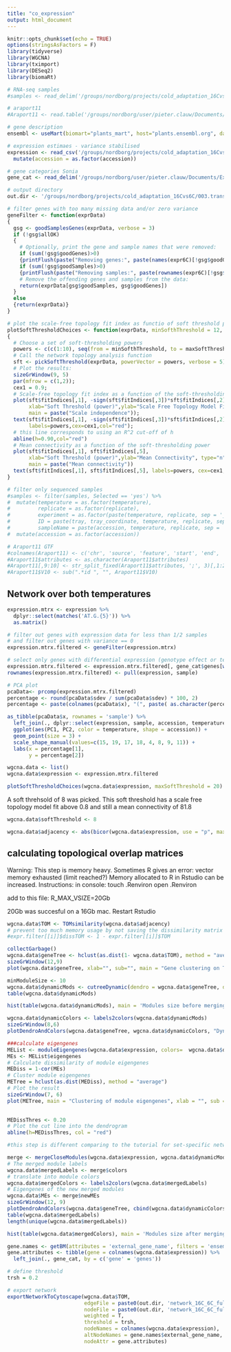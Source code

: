 ```yaml
---
title: "co_expression"
output: html_document
---
```


```r
knitr::opts_chunk$set(echo = TRUE)
options(stringsAsFactors = F)
library(tidyverse)
library(WGCNA)
library(tximport)
library(DESeq2)
library(biomaRt)
```

```r
# RNA-seq samples
#samples <- read_delim('/groups/nordborg/projects/cold_adaptation_16Cvs6C/003.transcriptome/001.8accessions/000.general_data/samples.txt', delim = '\t')

# araport11
#Araport11 <- read.table('/groups/nordborg/user/pieter.clauw/Documents/Source/Araport11/Araport11_GFF3_genes_transposons.201606.ChrM_ChrC_FullName.gtf', sep = '\t')

# gene description
ensembl <- useMart(biomart="plants_mart", host="plants.ensembl.org", dataset="athaliana_eg_gene")

# expression estimaes - variance stabilised
expression <- read_csv('/groups/nordborg/projects/cold_adaptation_16Cvs6C/003.transcriptome/001.8accessions/001.transcript_quantification/transcriptCounts_varianceStabilised.csv') %>%
  mutate(accession = as.factor(accession))

# gene categories Sonia
gene_cat <- read_delim('/groups/nordborg/user/pieter.clauw/Documents/Experiments/UltimateQandD/Results/Transcriptome/diffExpr_Sonia/Category_genes.txt', delim = '\t')

# output directory
out.dir <- '/groups/nordborg/projects/cold_adaptation_16Cvs6C/003.transcriptome/001.8accessions/003.coExpression/003.results/'
```
```r
# filter genes with too many missing data and/or zero variance
geneFilter <- function(exprData)
{
  gsg <- goodSamplesGenes(exprData, verbose = 3)
  if (!gsg$allOK)
  {
    # Optionally, print the gene and sample names that were removed:
    if (sum(!gsg$goodGenes)>0)
    {printFlush(paste("Removing genes:", paste(names(expr6C)[!gsg$goodGenes], collapse = ", ")))}
    if (sum(!gsg$goodSamples)>0)
    {printFlush(paste("Removing samples:", paste(rownames(expr6C)[!gsg$goodSamples], collapse = ", ")))}
    # Remove the offending genes and samples from the data:
    return(exprData[gsg$goodSamples, gsg$goodGenes])
  }
  else
  {return(exprData)}
}

# plot the scale-free topology fit index as functio of soft threshold power
plotSoftThresholdChoices <- function(exprData, minSofthThreshold = 12, maxSoftThreshold = 20, steps = 2)
{
  # Choose a set of soft-thresholding powers
  powers <- c(c(1:10), seq(from = minSofthThreshold, to = maxSoftThreshold, by = steps))
  # Call the network topology analysis function
  sft <- pickSoftThreshold(exprData, powerVector = powers, verbose = 5)
  # Plot the results:
  sizeGrWindow(9, 5)
  par(mfrow = c(1,2));
  cex1 = 0.9;
  # Scale-free topology fit index as a function of the soft-thresholding power
  plot(sft$fitIndices[,1], -sign(sft$fitIndices[,3])*sft$fitIndices[,2],
       xlab="Soft Threshold (power)",ylab="Scale Free Topology Model Fit,signed R^2",type="n",
       main = paste("Scale independence"));
  text(sft$fitIndices[,1], -sign(sft$fitIndices[,3])*sft$fitIndices[,2],
       labels=powers,cex=cex1,col="red");
  # this line corresponds to using an R^2 cut-off of h
  abline(h=0.90,col="red")
  # Mean connectivity as a function of the soft-thresholding power
  plot(sft$fitIndices[,1], sft$fitIndices[,5],
       xlab="Soft Threshold (power)",ylab="Mean Connectivity", type="n",
       main = paste("Mean connectivity"))
  text(sft$fitIndices[,1], sft$fitIndices[,5], labels=powers, cex=cex1,col="red")
}
```


```r
# filter only sequenced samples
#samples <- filter(samples, Selected == 'yes') %>%
#  mutate(temperature = as.factor(temperature),
#         replicate = as.factor(replicate),
#         experiment = as.factor(paste(temperature, replicate, sep = '_')),
#         ID = paste(tray, tray_coordinate, temperature, replicate, sep = '_'),
#         sampleName = paste(accession, temperature, replicate, sep = '_')) %>%
#  mutate(accession = as.factor(accession))

# Araport11 GTF
#colnames(Araport11) <- c('chr', 'source', 'feature', 'start', 'end', 'score', 'strand', 'frame', 'attributes')
#Araport11$attributes <- as.character(Araport11$attributes)
#Araport11[,9:10] <- str_split_fixed(Araport11$attributes, ';', 3)[,1:2]
#Araport11$V10 <- sub(".*id ", "", Araport11$V10)

```

## Network over both temperatures
```r
expression.mtrx <- expression %>%
  dplyr::select(matches('AT.G.{5}')) %>%
  as.matrix()

# filter out genes with expression data for less than 1/2 samples
# and filter out genes with variance == 0
expression.mtrx.filtered <- geneFilter(expression.mtrx)

# select only genes with differential expression (genotype effect or temperature effect or GxE)
expression.mtrx.filtered <- expression.mtrx.filtered[, gene_cat$genes[which(gene_cat$genes %in% colnames(expression.mtrx.filtered))]]
rownames(expression.mtrx.filtered) <- pull(expression, sample)
```

```r
# PCA plot
pcaData<- prcomp(expression.mtrx.filtered)
percentage <- round(pcaData$sdev / sum(pcaData$sdev) * 100, 2)
percentage <- paste(colnames(pcaData$x), "(", paste( as.character(percentage), "%", ")", sep="") )

as_tibble(pcaData$x, rownames = 'sample') %>%
  left_join(., dplyr::select(expression, sample, accession, temperature, replicate), by = 'sample') %>%
  ggplot(aes(PC1, PC2, color = temperature, shape = accession)) +
  geom_point(size = 3) +
  scale_shape_manual(values=c(15, 19, 17, 18, 4, 8, 9, 11)) +
  labs(x = percentage[1],
       y = percentage[2])
```
```r
wgcna.data <- list()
wgcna.data$expression <- expression.mtrx.filtered
```

```r
plotSoftThresholdChoices(wgcna.data$expression, maxSoftThreshold = 20)
```
A soft threhsold of 8 was picked.
This soft threshold has a scale free topology model fit above 0.8 and still a mean connectivity of 81.8
```r
wgcna.data$softThreshold <- 8
```

```r
wgcna.data$adjacency <- abs(bicor(wgcna.data$expression, use = "p", maxPOutliers = 0.10))^wgcna.data$softThreshold 
```
## calculating topological overlap matrices
Warning: This step is memory heavy.
Sometimes R gives an error: vector memory exhausted (limit reached?)
Memory allocated to R in Rstudio can be increased.
Instructions:
in console:
touch .Renviron
open .Renviron

add to this file:
R_MAX_VSIZE=20Gb

20Gb was succesful on a 16Gb mac.
Restart Rstudio

```r
wgcna.data$TOM <- TOMsimilarity(wgcna.data$adjacency)
# prevent too much memory usage by not saving the dissimilarity matrix but create it when needed with 1-TOM
#expr.filter[[i]]$dissTOM <- 1 - expr.filter[[i]]$TOM
```


```r
collectGarbage()
wgcna.data$geneTree <- hclust(as.dist(1- wgcna.data$TOM), method = "average")
sizeGrWindow(12,9)
plot(wgcna.data$geneTree, xlab="", sub="", main = "Gene clustering on TOM-based dissimilarity", labels = FALSE, hang = 0.04)
```

```r
minModuleSize <- 10
wgcna.data$dynamicMods <- cutreeDynamic(dendro = wgcna.data$geneTree, distM = 1 - wgcna.data$TOM, deepSplit = 1, pamRespectsDendro = FALSE, minClusterSize = minModuleSize)
table(wgcna.data$dynamicMods)
```

```r
hist(table(wgcna.data$dynamicMods), main = 'Modules size before merging', breaks = 250, col= 'blue')
```

```r
wgcna.data$dynamicColors <- labels2colors(wgcna.data$dynamicMods)
sizeGrWindow(8,6)
plotDendroAndColors(wgcna.data$geneTree, wgcna.data$dynamicColors, "Dynamic Tree Cut", dendroLabels = FALSE, hang = 0.03, addGuide = TRUE, guideHang = 0.05, main = "Gene dendrogram and module colors")
```

```r
###calculate eigengenes
MEList <- moduleEigengenes(wgcna.data$expression, colors=  wgcna.data$dynamicMods, softPower = wgcna.data$softThreshold)
MEs <- MEList$eigengenes
# Calculate dissimilarity of module eigengenes
MEDiss = 1-cor(MEs)
# Cluster module eigengenes
METree = hclust(as.dist(MEDiss), method = "average")
# Plot the result
sizeGrWindow(7, 6)
plot(METree, main = "Clustering of module eigengenes", xlab = "", sub = "", cex=0.3)

  
MEDissThres <- 0.20
# Plot the cut line into the dendrogram
abline(h=MEDissThres, col = "red")

```
```r
#this step is different comparing to the tutorial for set-specific network construction and it's taken from the tutorial for consensus as it seems to work better (with the first one the moduleLabels it's not giving the same number of modules as the moduleColors, don't know why)

merge <- mergeCloseModules(wgcna.data$expression, wgcna.data$dynamicMods, cutHeight = MEDissThres, verbose = 3)
# The merged module labels
wgcna.data$mergedLabels <- merge$colors
# translate into module colors
wgcna.data$mergedColors <- labels2colors(wgcna.data$mergedLabels)
# Eigengenes of the new merged modules
wgcna.data$MEs <- merge$newMEs
sizeGrWindow(12, 9)
plotDendroAndColors(wgcna.data$geneTree, cbind(wgcna.data$dynamicColors, wgcna.data$mergedColors), c("Dynamic Tree Cut", "Merged dynamic"), dendroLabels = FALSE, hang = 0.03, addGuide = TRUE, guideHang = 0.05, main = 'Modules after merging')
table(wgcna.data$mergedLabels)
length(unique(wgcna.data$mergedLabels))  
```


```r
hist(table(wgcna.data$mergedColors), main = 'Modules size after merging', breaks = 250, col = 'red')
```



```r
gene.names <- getBM(attributes = 'external_gene_name', filters = 'ensembl_gene_id', values = colnames(wgcna.data$expression), mart =ensembl)
gene.attributes <- tibble(gene = colnames(wgcna.data$expression)) %>%
  left_join(., gene_cat, by = c('gene' = 'genes'))

# define threshold
trsh = 0.2

# export network
exportNetworkToCytoscape(wgcna.data$TOM,
                         edgeFile = paste0(out.dir, 'network_16C_6C_full_edge_', trsh, '.txt'),
                         nodeFile = paste0(out.dir, 'network_16C_6C_full_node_', trsh, '.txt'),
                         weighted = T,
                         threshold = trsh,
                         nodeNames = colnames(wgcna.data$expression),
                         altNodeNames = gene.names$external_gene_name,
                         nodeAttr = gene.attributes)
```

